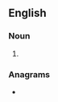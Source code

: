 ==English==

===Noun===
{{head|en|noun plural form}}

# {{plural of|hereafter|lang=en}}

===Anagrams===
* {{anagrams|en|featherers}}